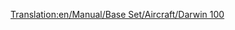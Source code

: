 [[Translation:en/Manual/Base Set/Aircraft/Darwin 100]]

{{fr/Manual/Base Set/Aircraft/Avion|Nom=Darwin 100
|Coût=36 919 (73 828)
|Vitesse=947 km/h (592 MPH)
|Entretien=6 750 (13 500)
|Conception=1962
|Vie=25
|Capacité=170 passagers & 35 sacs de courrier
|Description=Premier avion W=Darwin, le nouveau nom pour les Boeings.
|Réalité=[https://www.wikipedia.org/wiki/fr:Boeing 727 Boeing 727]
}}